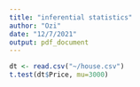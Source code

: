 ```yaml
---
title: "inferential statistics"
author: "Ozi"
date: "12/7/2021"
output: pdf_document
---
```


```r
dt <- read.csv("~/house.csv")
t.test(dt$Price, mu=3000)
```


```r

```


```r

```
